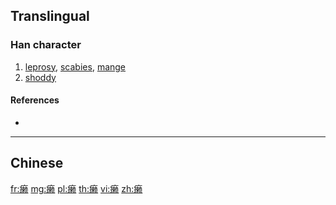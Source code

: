 {{character info/new}}
{{also|癩}}
==Translingual==

===Han character===
{{Han char|rn=104|rad=疒|as=13|sn=18|four=|canj=KDLO,XKDLO}}

# [[leprosy]], [[scabies]], [[mange]]
# [[shoddy]]

====References====
* {{Han ref|kx=0782.021|hdz=42699.070|uh=765E|ud=30302}}

----

==Chinese==
{{zh-see|癩}}

[[fr:癞]]
[[mg:癞]]
[[pl:癞]]
[[th:癞]]
[[vi:癞]]
[[zh:癞]]